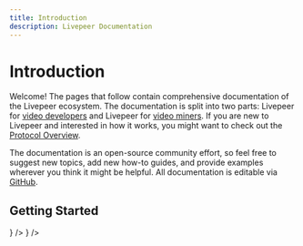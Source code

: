```yaml
---
title: Introduction
description: Livepeer Documentation
---
```


# Introduction

Welcome! The pages that follow contain comprehensive documentation of the
Livepeer ecosystem. The documentation is split into two parts: Livepeer for
[video developers](/docs/video-developers/overview) and Livepeer for
[video miners](/docs/video-miners/overview). If you are new to Livepeer and
interested in how it works, you might want to check out the
[Protocol Overview](/docs/protocol/core-concepts/overview).

The documentation is an open-source community effort, so feel free to suggest
new topics, add new how-to guides, and provide examples wherever you think it
might be helpful. All documentation is editable via
[GitHub](https://github.com/livepeer/livepeer-org/tree/master/docs).

## Getting Started

<DocsCardsContainer>
  <DocsCard
    key={1}
    title="For Video Developers"
    description="Build powerful video applications with Livepeer at a fraction of the cost."
    href="/docs/video-developers/overview"
    ctaText="Start"
    icon={
      <svg
        width="56"
        height="56"
        viewBox="0 0 56 56"
        fill="none"
        xmlns="http://www.w3.org/2000/svg">
        <rect width="56" height="56" rx="28" fill="#00EB88" />
        <path
          d="M32.6667 35L39.6667 28L32.6667 21"
          stroke="#131418"
          strokeWidth="1.75"
          strokeLinecap="round"
          strokeLinejoin="round"
        />
        <path
          d="M23.3333 21L16.3333 28L23.3333 35"
          stroke="#131418"
          strokeWidth="1.75"
          strokeLinecap="round"
          strokeLinejoin="round"
        />
      </svg>
    }
  />
  <DocsCard
    key={2}
    title="For Video Miners"
    description="Mine video on the Livepeer network in exchange for ETH."
    href="/docs/video-miners/overview"
    ctaText="Start"
    icon={<IconMine />}
  />
</DocsCardsContainer>

